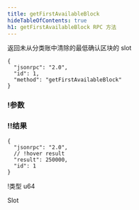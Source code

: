 ```yaml
---
title: getFirstAvailableBlock
hideTableOfContents: true
h1: getFirstAvailableBlock RPC 方法
---
```


返回未从分类账中清除的最低确认区块的 slot

<APIMethod>

```jsonc !!request curl
{
  "jsonrpc": "2.0",
  "id": 1,
  "method": "getFirstAvailableBlock"
}
```

### !参数

### !!结果

```jsonc !response
{
  "jsonrpc": "2.0",
  // !hover result
  "result": 250000,
  "id": 1
}
```

!类型 u64

Slot

</APIMethod>
